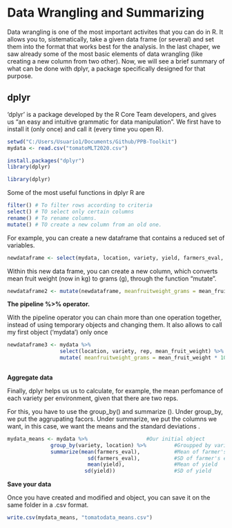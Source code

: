 # Data Wrangling and Summarizing

Data wrangling is one of the most important activites that you can do in R. It allows you to, sistematically, take a given data frame (or several) and set them into the format that works best for the analysis. In the last chaper, we saw already some of the most basic elements of data wrangling (like creating a new column from two other). Now, we will see a brief summary of what can be done with dplyr, a package specifically designed for that purpose.

## dplyr

'dplyr' is a package developed by the R Core Team developers, and gives us "an easy and intuitive grammatic for data manipulation". We first have to install it (only once) and call it (every time you open R).

```r
setwd("C:/Users/Usuario1/Documents/Github/PPB-Toolkit")
mydata <- read.csv("tomatoMLT2020.csv")
```

```r
install.packages("dplyr")
library(dplyr)
```

```r
library(dplyr)
```

Some of the most useful functions in dplyr R are 
```r
filter() # To filter rows according to criteria
select() # TO select only certain columns
rename() # To rename columns. 
mutate() # TO create a new column from an old one.
```

For example, you can create a new dataframe that contains a reduced set of variables.

```r
newdataframe <- select(mydata, location, variety, yield, farmers_eval, mean_fruit_weight)
```


Within this new data frame, you can create a new column, which converts mean fruit weight (now in kg) to grams (g), through the function "mutate".

```r
newdataframe2 <- mutate(newdataframe, meanfruitweight_grams = mean_fruit_weight * 1000)
```


**The pipeline %>% operator.**

With the pipeline operator you can chain more than one operation together, instead of using temporary objects and changing them. It also allows to call my first object ('mydata') only once

```r
newdataframe3 <- mydata %>%
                 select(location, variety, rep, mean_fruit_weight) %>%
                 mutate( meanfruitweight_grams = mean_fruit_weight * 1000)
                
```

**Aggregate data**

Finally, dplyr helps us us to calculate, for example, the mean perfomance of each variety per environment, given that there are two reps.

For this, you have to use the group_by() and summarize (). Under group_by, we put the aggrupating facors. Under summarize, we put the columns we want, in this case, we want the means and the standard deviations
.
```r
mydata_means <- mydata %>%                   #Our initial object
              group_by(variety, location) %>%         #Groupped by variety and location
              summarize(mean(farmers_eval),           #Mean of farmer's evaluation
                          sd(farmers_eval),           #SD of farmer's evaluation
                          mean(yield),                #Mean of yield
                         sd(yield))                   #SD of yield

```

**Save your data**

Once you have created and modified and object, you can save it on the same folder in a .csv format.

```r
write.csv(mydata_means, "tomatodata_means.csv")
```


